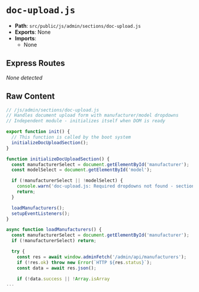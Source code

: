 # `doc-upload.js`

- **Path**: `src/public/js/admin/sections/doc-upload.js`
- **Exports**: None
- **Imports**:
  - None

## Express Routes
_None detected_

## Raw Content

```js
// /js/admin/sections/doc-upload.js
// Handles document upload form with manufacturer/model dropdowns
// Independent module - initializes itself when DOM is ready

export function init() {
  // This function is called by the boot system
  initializeDocUploadSection();
}

function initializeDocUploadSection() {
  const manufacturerSelect = document.getElementById('manufacturer');
  const modelSelect = document.getElementById('model');

  if (!manufacturerSelect || !modelSelect) {
    console.warn('doc-upload.js: Required dropdowns not found - section may not be loaded yet');
    return;
  }

  loadManufacturers();
  setupEventListeners();
}

async function loadManufacturers() {
  const manufacturerSelect = document.getElementById('manufacturer');
  if (!manufacturerSelect) return;

  try {
    const res = await window.adminFetch('/admin/api/manufacturers');
    if (!res.ok) throw new Error(`HTTP ${res.status}`);
    const data = await res.json();

    if (!data.success || !Array.isArray
...
```
